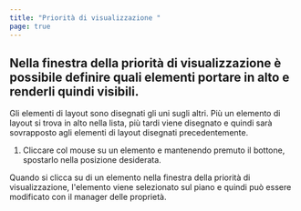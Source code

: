 ```yaml
---
title: "Priorità di visualizzazione "
page: true
---
```

## Nella finestra della priorit&#224; di visualizzazione &#232; possibile definire quali elementi portare in alto e renderli quindi visibili.
<GeoMapper>
Gli elementi di layout sono disegnati gli uni sugli altri. Pi&#249; un elemento di layout si trova in alto nella lista, pi&#249; tardi viene disegnato e quindi sar&#224; sovrapposto agli elementi di layout disegnati precedentemente.


1. Cliccare col mouse su un elemento e mantenendo premuto il bottone, spostarlo nella posizione desiderata.





<Success>
Quando si clicca su di un elemento nella finestra della priorit&#224; di visualizzazione, l&#39;elemento viene selezionato sul piano e quindi pu&#242; essere modificato con il manager delle propriet&#224;.
</Success>

</GeoMapper>
